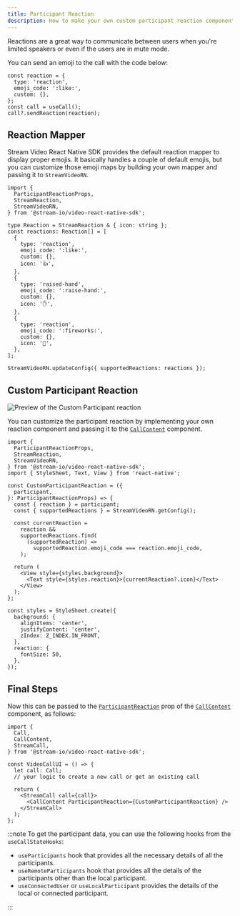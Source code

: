 ```yaml
---
title: Participant Reaction
description: How to make your own custom participant reaction component
---
```


Reactions are a great way to communicate between users when you're limited speakers or even if the users are in mute mode.

You can send an emoji to the call with the code below:

```tsx
const reaction = {
  type: 'reaction',
  emoji_code: ':like:',
  custom: {},
};
const call = useCall();
call?.sendReaction(reaction);
```

## Reaction Mapper

Stream Video React Native SDK provides the default reaction mapper to display proper emojis. It basically handles a couple of default emojis, but you can customize those emoji maps by building your own mapper and passing it to `StreamVideoRN`.

```tsx
import {
  ParticipantReactionProps,
  StreamReaction,
  StreamVideoRN,
} from '@stream-io/video-react-native-sdk';

type Reaction = StreamReaction & { icon: string };
const reactions: Reaction[] = [
  {
    type: 'reaction',
    emoji_code: ':like:',
    custom: {},
    icon: '👍',
  },
  {
    type: 'raised-hand',
    emoji_code: ':raise-hand:',
    custom: {},
    icon: '✋',
  },
  {
    type: 'reaction',
    emoji_code: ':fireworks:',
    custom: {},
    icon: '🎉',
  },
];

StreamVideoRN.updateConfig({ supportedReactions: reactions });
```

## Custom Participant Reaction

![Preview of the Custom Participant reaction](../assets/05-ui-cookbook/09-participant-reaction/participant-reaction-custom.png)

You can customize the participant reaction by implementing your own reaction component and passing it to the [`CallContent`](../../ui-components/call/call-content) component.

```tsx
import {
  ParticipantReactionProps,
  StreamReaction,
  StreamVideoRN,
} from '@stream-io/video-react-native-sdk';
import { StyleSheet, Text, View } from 'react-native';

const CustomParticipantReaction = ({
  participant,
}: ParticipantReactionProps) => {
  const { reaction } = participant;
  const { supportedReactions } = StreamVideoRN.getConfig();

  const currentReaction =
    reaction &&
    supportedReactions.find(
      (supportedReaction) =>
        supportedReaction.emoji_code === reaction.emoji_code,
    );

  return (
    <View style={styles.background}>
      <Text style={styles.reaction}>{currentReaction?.icon}</Text>
    </View>
  );
};

const styles = StyleSheet.create({
  background: {
    alignItems: 'center',
    justifyContent: 'center',
    zIndex: Z_INDEX.IN_FRONT,
  },
  reaction: {
    fontSize: 50,
  },
});
```

## Final Steps

Now this can be passed to the [`ParticipantReaction`](../../ui-components/call/call-content/#participantreaction) prop of the [`CallContent`](../../ui-components/call/call-content) component, as follows:

```tsx {13}
import {
  Call,
  CallContent,
  StreamCall,
} from '@stream-io/video-react-native-sdk';

const VideoCallUI = () => {
  let call: Call;
  // your logic to create a new call or get an existing call

  return (
    <StreamCall call={call}>
      <CallContent ParticipantReaction={CustomParticipantReaction} />
    </StreamCall>
  );
};
```

:::note
To get the participant data, you can use the following hooks from the `useCallStateHooks`:

- `useParticipants` hook that provides all the necessary details of all the participants.
- `useRemoteParticipants` hook that provides all the details of the participants other than the local participant.
- `useConnectedUser` or `useLocalParticipant` provides the details of the local or connected participant.

:::
